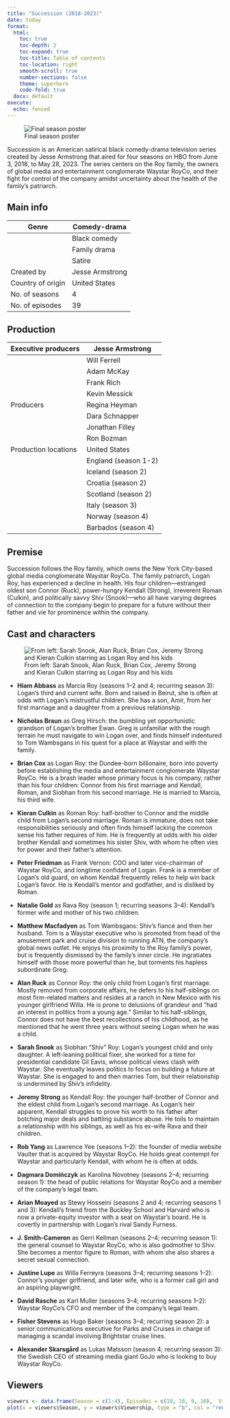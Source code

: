 ```yaml
---
title: "Succession (2018-2023)"
date: today
format: 
  html: 
    toc: true
    toc-depth: 2
    toc-expand: true
    toc-title: Table of contents
    toc-location: right
    smooth-scroll: true
    number-sections: false
    theme: superhero
    code-fold: true
  docx: default
execute:
  echo: fenced
---
```


![Final season poster](succ.jpg)

Succession is an American satirical black comedy-drama television series created by Jesse Armstrong that aired for four seasons on HBO from June 3, 2018, to May 28, 2023. The series centers on the Roy family, the owners of global media and entertainment conglomerate Waystar RoyCo, and their fight for control of the company amidst uncertainty about the health of the family's patriarch.

## Main info

| Genre             	| Comedy-drama      	|
|-------------------	|-------------------	|
|                   	| Black comedy      	|
|                   	| Family drama      	|
|                   	| Satire            	|
| Created by        	| Jesse Armstrong   	|
| Country of origin 	| United States     	|
| No. of seasons    	| 4                 	|
| No. of episodes   	| 39                	|

## Production

| Executive producers  	| Jesse Armstrong      	|
|----------------------	|----------------------	|
|                      	| Will Ferrell         	|
|                      	| Adam McKay           	|
|                      	| Frank Rich           	|
|                      	| Kevin Messick        	|
| Producers            	| Regina Heyman        	|
|                      	| Dara Schnapper       	|
|                      	| Jonathan Filley      	|
|                      	| Ron Bozman           	|
| Production locations 	| United States        	|
|                      	| England (season 1-2) 	|
|                      	| Iceland (season 2)   	|
|                      	| Croatia (season 2)   	|
|                      	| Scotland (season 2)  	|
|                      	| Italy (season 3)     	|
|                      	| Norway (season 4)    	|
|                      	| Barbados (season 4)  	|


## Premise

Succession follows the Roy family, which owns the New York City-based global media conglomerate Waystar RoyCo. The family patriarch, Logan Roy, has experienced a decline in health. His four children—estranged oldest son Connor (Ruck), power-hungry Kendall (Strong), irreverent Roman (Culkin), and politically savvy Shiv (Snook)—who all have varying degrees of connection to the company begin to prepare for a future without their father and vie for prominence within the company.

## Cast and characters

![From left: Sarah Snook, Alan Ruck, Brian Cox, Jeremy Strong and Kieran Culkin starring as Logan Roy and his kids](cast.jpg)

- **Hiam Abbass** as Marcia Roy (seasons 1–2 and 4; recurring season 3): Logan's third and current wife. Born and raised in Beirut, she is often at odds with Logan's mistrustful children. She has a son, Amir, from her first marriage and a daughter from a previous relationship.

- **Nicholas Braun** as Greg Hirsch: the bumbling yet opportunistic grandson of Logan's brother Ewan. Greg is unfamiliar with the rough terrain he must navigate to win Logan over, and finds himself indentured to Tom Wambsgans in his quest for a place at Waystar and with the family.

- **Brian Cox** as Logan Roy: the Dundee-born billionaire, born into poverty before establishing the media and entertainment conglomerate Waystar RoyCo. He is a brash leader whose primary focus is his company, rather than his four children: Connor from his first marriage and Kendall, Roman, and Siobhan from his second marriage. He is married to Marcia, his third wife.

- **Kieran Culkin** as Roman Roy: half-brother to Connor and the middle child from Logan's second marriage. Roman is immature, does not take responsibilities seriously and often finds himself lacking the common sense his father requires of him. He is frequently at odds with his older brother Kendall and sometimes his sister Shiv, with whom he often vies for power and their father's attention.

- **Peter Friedman** as Frank Vernon: COO and later vice-chairman of Waystar RoyCo, and longtime confidant of Logan. Frank is a member of Logan's old guard, on whom Kendall frequently relies to help win back Logan's favor. He is Kendall's mentor and godfather, and is disliked by Roman.

- **Natalie Gold** as Rava Roy (season 1; recurring seasons 3–4): Kendall's former wife and mother of his two children.

- **Matthew Macfadyen** as Tom Wambsgans: Shiv's fiancé and then her husband. Tom is a Waystar executive who is promoted from head of the amusement park and cruise division to running ATN, the company's global news outlet. He enjoys his proximity to the Roy family's power, but is frequently dismissed by the family's inner circle. He ingratiates himself with those more powerful than he, but torments his hapless subordinate Greg.

- **Alan Ruck** as Connor Roy: the only child from Logan's first marriage. Mostly removed from corporate affairs, he defers to his half-siblings on most firm-related matters and resides at a ranch in New Mexico with his younger girlfriend Willa. He is prone to delusions of grandeur and "had an interest in politics from a young age." Similar to his half-siblings, Connor does not have the best recollections of his childhood, as he mentioned that he went three years without seeing Logan when he was a child.

- **Sarah Snook** as Siobhan "Shiv" Roy: Logan's youngest child and only daughter. A left-leaning political fixer, she worked for a time for presidential candidate Gil Eavis, whose political views clash with Waystar. She eventually leaves politics to focus on building a future at Waystar. She is engaged to and then marries Tom, but their relationship is undermined by Shiv's infidelity.

- **Jeremy Strong** as Kendall Roy: the younger half-brother of Connor and the eldest child from Logan's second marriage. As Logan's heir apparent, Kendall struggles to prove his worth to his father after botching major deals and battling substance abuse. He toils to maintain a relationship with his siblings, as well as his ex-wife Rava and their children.

- **Rob Yang** as Lawrence Yee (seasons 1–2): the founder of media website Vaulter that is acquired by Waystar RoyCo. He holds great contempt for Waystar and particularly Kendall, with whom he is often at odds.

- **Dagmara Domińczyk** as Karolina Novotney (seasons 2–4; recurring season 1): the head of public relations for Waystar RoyCo and a member of the company's legal team.

- **Arian Moayed** as Stewy Hosseini (seasons 2 and 4; recurring seasons 1 and 3): Kendall's friend from the Buckley School and Harvard who is now a private-equity investor with a seat on Waystar's board. He is covertly in partnership with Logan's rival Sandy Furness.

- **J. Smith-Cameron** as Gerri Kellman (seasons 2–4; recurring season 1): the general counsel to Waystar RoyCo, who is also godmother to Shiv. She becomes a mentor figure to Roman, with whom she also shares a secret sexual connection.

- **Justine Lupe** as Willa Ferreyra (seasons 3–4; recurring seasons 1–2): Connor's younger girlfriend, and later wife, who is a former call girl and an aspiring playwright.

- **David Rasche** as Karl Muller (seasons 3–4; recurring seasons 1–2): Waystar RoyCo's CFO and member of the company's legal team.

- **Fisher Stevens** as Hugo Baker (seasons 3–4; recurring season 2): a senior communications executive for Parks and Cruises in charge of managing a scandal involving Brightstar cruise lines.

- **Alexander Skarsgård** as Lukas Matsson (season 4; recurring season 3): the Swedish CEO of streaming media giant GoJo who is looking to buy Waystar RoyCo.

## Viewers

```r
viewers <- data.frame(Season = c(1:4), Episodes = c(10, 10, 9, 10),  Viewership = c(0.603, 0.597, 0.553, 0.705))
plot(x = viewers$Season, y = viewers$Viewership, type = "b", col = "red", ylab = "Average viewership in millions", xlab = "Season")

```
